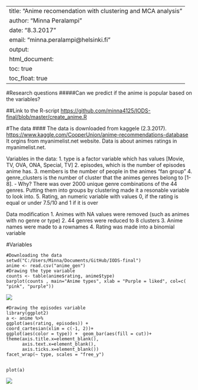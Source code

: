
---
title: "Anime recomendation with clustering and MCA analysis"
author: "Minna Peralampi"
date: "8.3.2017"
email: "minna.peralampi@helsinki.fi"
output:
  html_document:
    toc: true
    toc_float: true
---


#Research questions
#####Can we predict if the anime is popular based on the variables?

##Link to the R-script
<https://github.com/minna4125/IODS-final/blob/master/create_anime.R>

       
#The data
#### The data is downloaded from kaggele (2.3.2017).
<https://www.kaggle.com/CooperUnion/anime-recommendations-database>
It orgins from myanimelist.net website.
Data is about animes ratings in myanimelist.net.

Variables in the data:
1. type is a factor variable which has values [Movie, TV, OVA, ONA, Special, TV]
2. episodes, which is the number of episodes anime has.
3. members is the number of people in the animes "fan group"
4. genre_clusters is the number of cluster that the animes genres belong to [1-8].
  - Why? There was over 2000 unique genre combinations of the 44 genres. Putting them into groups by clustering made it a resonable variable to look into.
5. Rating, an numeric variable with values 0, if the rating is equal or under 7.5/10 and 1 if it is over


Data modification
  1. Animes with NA values were removed (such as animes with no genre or type)
  2. 44 genres were reduced to 8 clusters 
  3. Anime names were made to a rownames
  4. Rating was made into a binomial variable
  
#Variables

    #Downloading the data
    setwd("C:/Users/Minna/Documents/GitHub/IODS-final")
    anime <- read.csv("anime_gen")
    #Drawing the type variable
    counts <- table(anime$rating, anime$type)
    barplot(counts , main="Anime types", xlab = "Purple = liked", col=c( "pink", "purple"))
    
    
![](anime_types2.png)


    #Drawing the episodes variable
    library(ggplot2)
    a <- anime %>% 
    ggplot(aes(rating, episodes)) +
    coord_cartesian(xlim = c(-1, 2))+
    ggplot(aes(color = type)) +  geom_bar(aes(fill = cut))+
    theme(axis.title.x=element_blank(),
          axis.text.x=element_blank(),
          axis.ticks.x=element_blank())
    facet_wrap(~ type, scales = "free_y")
    
   
    plot(a)
  
![](anime_episodes.png)
